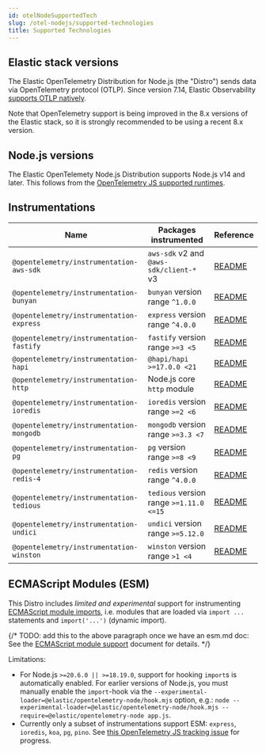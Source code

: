 ```yaml
---
id: otelNodeSupportedTech
slug: /otel-nodejs/supported-technologies
title: Supported Technologies
---
```


## Elastic stack versions

The Elastic OpenTelemetry Distribution for Node.js (the "Distro") sends data
via OpenTelemetry protocol (OTLP). Since version 7.14, Elastic Observability [supports OTLP natively](https://www.elastic.co/blog/native-opentelemetry-support-in-elastic-observability).

Note that OpenTelemetry support is being improved in the 8.x versions of the
Elastic stack, so it is strongly recommended to be using a recent 8.x version.


## Node.js versions

The Elastic OpenTelemety Node.js Distribution supports Node.js v14 and later.
This follows from the [OpenTelemetry JS supported runtimes](https://github.com/open-telemetry/opentelemetry-js#supported-runtimes).


## Instrumentations

| Name                                     | Packages instrumented                   | Reference |
| ---------------------------------------- | --------------------------------------- | --------- |
| `@opentelemetry/instrumentation-aws-sdk` | `aws-sdk` v2 and `@aws-sdk/client-*` v3 | [README](https://github.com/open-telemetry/opentelemetry-js-contrib/tree/main/plugins/node/opentelemetry-instrumentation-aws-sdk#readme) |
| `@opentelemetry/instrumentation-bunyan`  | `bunyan` version range `^1.0.0`         | [README](https://github.com/open-telemetry/opentelemetry-js-contrib/tree/main/plugins/node/opentelemetry-instrumentation-bunyan#readme) |
| `@opentelemetry/instrumentation-express` | `express` version range `^4.0.0`        | [README](https://github.com/open-telemetry/opentelemetry-js-contrib/tree/main/plugins/node/opentelemetry-instrumentation-express#readme) |
| `@opentelemetry/instrumentation-fastify` | `fastify` version range `>=3 <5`        | [README](https://github.com/open-telemetry/opentelemetry-js-contrib/tree/main/plugins/node/opentelemetry-instrumentation-fastify#readme) |
| `@opentelemetry/instrumentation-hapi`    | `@hapi/hapi >=17.0.0 <21`               | [README](https://github.com/open-telemetry/opentelemetry-js-contrib/tree/main/plugins/node/opentelemetry-instrumentation-hapi#readme) |
| `@opentelemetry/instrumentation-http`    | Node.js core `http` module              | [README](https://github.com/open-telemetry/opentelemetry-js-contrib/tree/main/plugins/node/opentelemetry-instrumentation-http#readme) |
| `@opentelemetry/instrumentation-ioredis` | `ioredis` version range `>=2 <6`        | [README](https://github.com/open-telemetry/opentelemetry-js-contrib/tree/main/plugins/node/opentelemetry-instrumentation-ioredis#readme) |
| `@opentelemetry/instrumentation-mongodb` | `mongodb` version range `>=3.3 <7`      | [README](https://github.com/open-telemetry/opentelemetry-js-contrib/tree/main/plugins/node/opentelemetry-instrumentation-mongodb#readme) |
| `@opentelemetry/instrumentation-pg`      | `pg` version range `>=8 <9`             | [README](https://github.com/open-telemetry/opentelemetry-js-contrib/tree/main/plugins/node/opentelemetry-instrumentation-pg#readme) |
| `@opentelemetry/instrumentation-redis-4` | `redis` version range `^4.0.0`          | [README](https://github.com/open-telemetry/opentelemetry-js-contrib/tree/main/plugins/node/opentelemetry-instrumentation-redis-4#readme) |
| `@opentelemetry/instrumentation-tedious` | `tedious` version range `>=1.11.0 <=15` | [README](https://github.com/open-telemetry/opentelemetry-js-contrib/tree/main/plugins/node/instrumentation-tedious#readme) |
| `@opentelemetry/instrumentation-undici`  | `undici` version range `>=5.12.0`       | [README](https://github.com/open-telemetry/opentelemetry-js-contrib/tree/main/plugins/node/instrumentation-undici#readme) |
| `@opentelemetry/instrumentation-winston` | `winston` version range `>1 <4`         | [README](https://github.com/open-telemetry/opentelemetry-js-contrib/tree/main/plugins/node/opentelemetry-instrumentation-winston#readme) |


## ECMAScript Modules (ESM)

This Distro includes *limited and experimental* support for instrumenting [ECMAScript module imports](https://nodejs.org/api/esm.html#modules-ecmascript-modules), i.e. modules that are loaded via `import ...` statements and `import('...')` (dynamic import).

{/* TODO: add this to the above paragraph once we have an esm.md doc:
See the [ECMAScript module support](./esm.md) document for details. */}

Limitations:
- For Node.js `>=20.6.0 || >=18.19.0`, support for hooking `import`s is automatically enabled. For earlier versions of Node.js, you must manually enable the `import`-hook via the `--experimental-loader=@elastic/opentelemetry-node/hook.mjs` option, e.g.: `node --experimental-loader=@elastic/opentelemetry-node/hook.mjs --require=@elastic/opentelemetry-node app.js`.
- Currently only a subset of instrumentations support ESM: `express`, `ioredis`, `koa`, `pg`, `pino`. See [this OpenTelemetry JS tracking issue](https://github.com/open-telemetry/opentelemetry-js-contrib/issues/1942) for progress.
